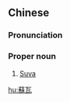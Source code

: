 {{also|苏瓦}}
==Chinese==
{{zh-forms|s=苏瓦}}

===Pronunciation===
{{zh-pron
|m=Sūwǎ
|c=sou1 ngaa5
|cat=pn
}}

===Proper noun===
{{zh-proper noun}}

# [[Suva]] {{gloss|capital of Fiji}}

{{zh-cat|Capital cities}}

[[hu:蘇瓦]]